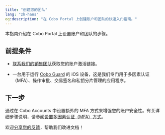 ```yaml
---
title: "创建您的团队"
lang: "zh-hans"
og:description: "在 Cobo Portal 上创建账户和团队的快速入门指南。"
---
```



本指南介绍在 Cobo Portal 上设置账户和团队的步骤。

## 前提条件

* [联系我们的销售团队](https://www.cobo.com/zh/book-demo?utm_source=product-manual&utm_medium=product&utm_campaign=pricing-plan-intro&utm_content=enterprise-contact-sales)获取您的账户激活链接。

* 一台用于运行 [Cobo Guard](/cn/guard/introduction) 的 iOS 设备，这是我们专门用于多因素认证（MFA）、操作审批、交易签名和私钥分片管理的应用程序。

<Snippet />

## 下一步

通过在 Cobo Accounts 中设置额外的 MFA 方式来增强您的账户安全性。有关详细步骤说明，请参阅[设置多因素认证（MFA）方式](/cn/accounts/set-up-mfa)。

<Tip>欢迎[分享您的反馈](https://forms.zohopublic.com/cobo/form/DocumentFeedbackForm/formperma/QvLOhxJv1_JMsJ-1dleZ8Itb_7rzN-LtgvsDdxosoVI?referrername=manuals)，帮助我们改进文档！</Tip>